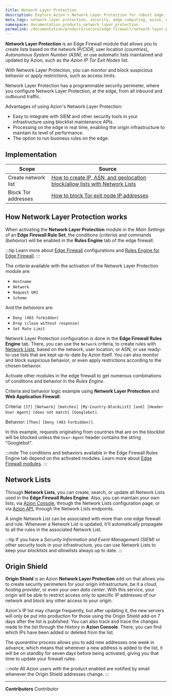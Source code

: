 ```yaml
---
title: Network Layer Protection
description: Explore Azion's Network Layer Protection for robust edge firewall security. Safeguard your infrastructure with granular control and advanced filtering.
meta_tags: network layer protection, security, edge computing, azion, edge firewall, firewall
namespace: documentation_products_network_layer_protection
permalink: /documentation/products/secure/edge-firewall/network-layer-protection/
---
```



**Network Layer Protection** is an Edge Firewall module that allows you to create lists based on the network *IP/CIDR*, user location (*countries*), *Autonomous System Number (ASN)*, or use automatic lists maintained and updated by Azion, such as the *Azion IP Tor Exit Nodes* list. 

With Network Layer Protection, you can monitor and block suspicious behavior or apply restrictions, such as access limits.

Network Layer Protection has a programmable security perimeter, where you configure Network Layer Protection, at the edge, from all inbound and outbound traffic.

Advantages of using Azion's Network Layer Protection:

- Easy to integrate with SIEM and other security tools in your infrastructure using blocklist maintenance APIs.
- Processing on the edge in real time, enabling the origin infrastructure to maintain its level of performance.
- The option to run business rules on the edge.

## Implementation

| Scope | Source |
|-------|--------|
| Create network list | [How to create IP, ASN, and geolocation block/allow lists with Network Lists](/en/documentation/products/guides/blocklists-ip-addresses-edge/) |
| Block Tor addresses | [How to block Tor exit node IP addresses](/en/documentation/products/guides/secure/block-tor-networks/) |


## How Network Layer Protection works

When activating the **Network Layer Protection** module in the *Main Settings* of an **Edge Firewall Rule Set**, the conditions (*criteria*) and commands (*behavior*) will be enabled in the **Rules Engine** tab of the edge firewall.

:::tip
Learn more about [Edge Firewall](/en/documentation/products/secure/edge-firewall/) configurations and [Rules Engine for Edge Firewall](/en/documentation/products/secure/edge-firewall/rules-engine/).
:::

The *criteria* available with the activation of the Network Layer Protection module are:

- `Hostname`
- `Network`
- `Request URI`
- `Scheme`

And the *behaviors* are:

- `Deny (403 forbidden)`
- `Drop (close without response)`
- `Set Rate Limit`

Network Layer Protection configuration is done in the **Edge Firewall Rules Engine** tab. There, you can use the `Network` criteria, to create rules with [Network Lists](/en/documentation/products/secure/edge-firewall/network-layer-protection/network-lists/), based on the network, user location, or ASN, or use ready-to-use lists that are kept up-to-date by Azion itself. You can also monitor and block suspicious behavior, or even apply restrictions according to the chosen behavior.

Activate other modules in the edge firewall to get numerous combinations of conditions and behavior in the *Rules Engine*.

Criteria and behavior logic example using **Network Layer Protection** and **Web Application Firewall**:

Criteria: `[If] [Network] [matches] [My-Country-BlockList] [and] [Header User Agent] [does not match] [Googlebot]`.

Behavior: `[Then] [Deny (403 Forbidden)]`.

In this example, requests originating from countries that are on the blocklist will be blocked unless the `User-Agent` header contains the string "Googlebot".

:::note
The conditions and behaviors available in the Edge Firewall Rules Engine tab depend on the activated modules. Learn more about [Edge Firewall modules](/en/documentation/products/secure/edge-firewall/).
:::

<LinkButton link="/en/documentation/products/guides/secure/work-with-rules-engine/" label="go to work with rules engine guide" outlined /> 

## Network Lists

Through **Network Lists**, you can create, search, or update all Network Lists used in the **Edge Firewall Rules Engine**. Also, you can maintain your own lists, via [Azion Console](https://console.azion.com), through the Network Lists configuration page, or via [Azion API](https://api.azion.com/), through the Network Lists endpoints. 

A single Network List can be associated with more than one edge firewall and rule. Whenever a Network List is updated, it'll automatically propagate to all the rules in the associated Network List.

<LinkButton link="/en/documentation/products/secure/edge-firewall/network-layer-protection/network-lists/" label="go to Network Lists reference" outlined />

:::tip
If you have a *Security Information and Event Management (SIEM)* or other security tools in your infrastructure, you can use Network Lists to keep your *blocklists* and *allowlists* always up to date.
:::

## Origin Shield 

**Origin Shield** is an Azion **Network Layer Protection** add-on that allows you to create security perimeters for your origin infrastructure, be it a *cloud*, *hosting provider*, or even your own *data center*. With this service, your origin will be able to restrict access only to specific IP addresses of our network and block any other access to your origin.

Azion's IP list may change frequently, but after updating it, the new servers will only be put into production for those using the Origin Shield add-on 7 days after the list is published. You can also track and trace the changes made to the list through the *History* in **Azion Console**. There, you can find which IPs have been added or deleted from the list.

The *quarantine* process allows you to add new addresses one week in advance, which means that whenever a new address is added to the list, it will be on standby for seven days before being activated, giving you that time to update your firewall rules.

:::note
All Azion users with the product enabled are notified by email whenever the Origin Shield addresses change.
:::

<LinkButton link="/en/documentation/products/secure/automate/origin-shield/" label="go to automate origin shield guide" outlined />

---


**Contributors** <ContributorList>Contributor</ContributorList>
